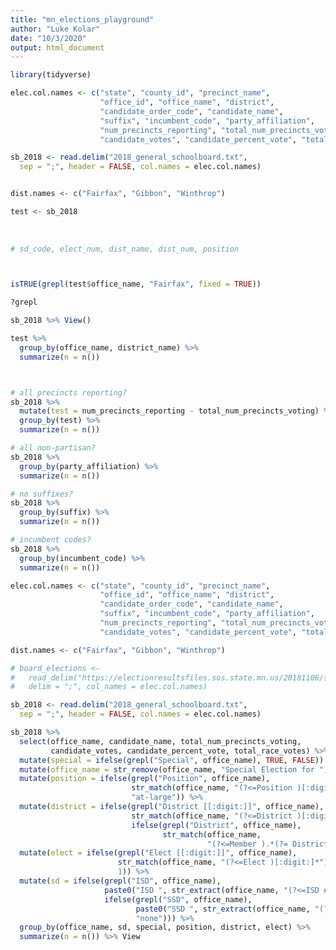 ```yaml
---
title: "mn_elections_playground"
author: "Luke Kolar"
date: "10/3/2020"
output: html_document
---
```


```r
library(tidyverse)

```

```r

elec.col.names <- c("state", "county_id", "precinct_name",
                    "office_id", "office_name", "district", 
                    "candidate_order_code", "candidate_name",
                    "suffix", "incumbent_code", "party_affiliation",
                    "num_precincts_reporting", "total_num_precincts_voting",
                    "candidate_votes", "candidate_percent_vote", "total_race_votes")

sb_2018 <- read.delim("2018_general_schoolboard.txt", 
  sep = ";", header = FALSE, col.names = elec.col.names)


dist.names <- c("Fairfax", "Gibbon", "Winthrop")

test <- sb_2018
           
           
           
# sd_code, elect_num, dist_name, dist_num, position        



isTRUE(grepl(test$office_name, "Fairfax", fixed = TRUE))

?grepl

sb_2018 %>% View()

test %>% 
  group_by(office_name, district_name) %>% 
  summarize(n = n())



# all precincts reporting?
sb_2018 %>% 
  mutate(test = num_precincts_reporting - total_num_precincts_voting) %>% 
  group_by(test) %>% 
  summarize(n = n())

# all non-partisan?
sb_2018 %>% 
  group_by(party_affiliation) %>% 
  summarize(n = n())

# no suffixes?
sb_2018 %>% 
  group_by(suffix) %>% 
  summarize(n = n())

# incumbent codes?
sb_2018 %>% 
  group_by(incumbent_code) %>% 
  summarize(n = n())

```


```r

elec.col.names <- c("state", "county_id", "precinct_name",
                    "office_id", "office_name", "district", 
                    "candidate_order_code", "candidate_name",
                    "suffix", "incumbent_code", "party_affiliation",
                    "num_precincts_reporting", "total_num_precincts_voting",
                    "candidate_votes", "candidate_percent_vote", "total_race_votes")

dist.names <- c("Fairfax", "Gibbon", "Winthrop")

# board_elections <- 
#   read_delim("https://electionresultsfiles.sos.state.mn.us/20181106/sdrace.txt", 
#   delim = ";", col_names = elec.col.names)

sb_2018 <- read.delim("2018_general_schoolboard.txt", 
  sep = ";", header = FALSE, col.names = elec.col.names)

sb_2018 %>% 
  select(office_name, candidate_name, total_num_precincts_voting,
         candidate_votes, candidate_percent_vote, total_race_votes) %>% 
  mutate(special = ifelse(grepl("Special", office_name), TRUE, FALSE)) %>% 
  mutate(office_name = str_remove(office_name, "Special Election for ")) %>% 
  mutate(position = ifelse(grepl("Position", office_name), 
                           str_match(office_name, "(?<=Position )[:digit:]*"), 
                           "at-large")) %>% 
  mutate(district = ifelse(grepl("District [[:digit:]]", office_name), 
                           str_match(office_name, "(?<=District )[:digit:]*"), 
                           ifelse(grepl("District", office_name), 
                                  str_match(office_name, 
                                            "(?<=Member ).*(?= District)"), NA))) %>% 
  mutate(elect = ifelse(grepl("Elect [[:digit:]]", office_name), 
                        str_match(office_name, "(?<=Elect )[:digit:]*"),
                        1)) %>% 
  mutate(sd = ifelse(grepl("ISD", office_name), 
                     paste0("ISD ", str_extract(office_name, "(?<=ISD #)[:digit:]*")),
                     ifelse(grepl("SSD", office_name), 
                            paste0("SSD ", str_extract(office_name, "(?<=SSD #)[:digit:]*")),
                            "none"))) %>% 
  group_by(office_name, sd, special, position, district, elect) %>%
  summarize(n = n()) %>% View
  
  


```



